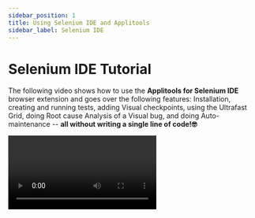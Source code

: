 ```yaml
---
sidebar_position: 1
title: Using Selenium IDE and Applitools
sidebar_label: Selenium IDE
---
```



# Selenium IDE Tutorial
The following video shows how to use the **Applitools for Selenium IDE** browser extension and goes over the following features: Installation, creating and running tests, adding Visual checkpoints, using the Ultrafast Grid, doing Root cause Analysis of a Visual bug, and doing Auto-maintenance -- **all without writing a single line of code!🤓**

<Video embedUrl="https://www.youtube.com/embed/Ogh-dDhM_hw?rel=0" />

## Selenium IDE videos
If you are new to the Selenium IDE itself (which is a different browser extension) that "Applitools for Selenium IDE" extension depends on, the following four videos will get you started.


<Video embedUrl="https://www.youtube.com/embed/Lk2T1yv_kO8?rel=0" />

<Video embedUrl="https://www.youtube.com/embed/aWyKKIIepxQ?rel=0" />

<Video embedUrl="https://www.youtube.com/embed/f10IlJSE_io?rel=0" />

<Video embedUrl="https://www.youtube.com/embed/blbFWJYtmI0?rel=0" />



## Getting Started

1. First install the latest version of the Selenium IDE from the [Chrome Store](https://chrome.google.com/webstore/detail/selenium-ide/mooikfkahbdckldjjndioackbalphokd) or from the [Firefox store](https://addons.mozilla.org/en-US/firefox/addon/selenium-ide/) .

2. Install the latest version of the Applitools extension from the [Chrome Store](https://chrome.google.com/webstore/detail/applitools-for-selenium-i/fbnkflkahhlmhdgkddaafgnnokifobik) or from the [Firefox store](https://addons.mozilla.org/en-US/firefox/addon/applitools-for-selenium-ide/). At this point you will have a new icon in your navigation bar which contains the Applitools Eyes logo.

3. Clicking it will show a window prompting you to open the IDE if it's not already open.

![Selenium Open IDE](/img/selenium-ide/open-ide.png)

4. Once the IDE is open, the Eyes extension window will prompt you for your Applitools API key. See [this support article](https://applitools.com/docs/topics/overview/obtain-api-key.html) for details on how to get yours.

![Enter API Key](/img/selenium-ide/enter-api-key.png)

5. After you've pasted in your API key click `Apply` and the window will say `Successfully connected with Selenium IDE`.

![Connected](/img/selenium-ide/successfully-connected.png)

:::tip NOTE

1. If you want to configure the extension's behavior or visit your Eyes test dashboard, click the links provided in the extension window. See [Configuring The Extension](/selenium-ide.html#configuring-the-extension) below for configuration details.

2. Specify a branch or a parent branch. For more details on branching see [the Eyes branching documentation](https://applitools.com/docs/topics/test-manager/pages/tm-page-branch-baselines.html)

:::

## Ultrafast Grid feature

You can choose to run tests locally but render Visual checkpoints on the Ultrafast Grid. Please check out the tutorial video above for more information.
![Selenium](/img/selenium-ide/visual-grid-options.png)

## Available Commands

Once the extension is connected with your Applitools Eyes account, you can head over to Selenium IDE and start updating your tests with commands for visual testing.

When in record mode in Selenium IDE, the Eyes extension will list the available visual testing commands. You can add a command to your test by clicking on it from this list.

![Selenium](/img/selenium-ide/record-mode.png)

Here's a breakdown of each command.

### Eyes Check Window
The `eyes check window` command sets a visual checkpoint on the entire window. It will scroll throughout the page and build a full page screenshot of it.

It takes an optional argument of a name to display in the test results. This goes in the `target` input field in the IDE. If a name is not provided the URL of the current page will be used as the name.

### Eyes Check Element
The `eyes check element` command sets a visual checkpoint on an element. Note that this command will not scroll the element into view. Also, the element has to fit inside of the viewport for this command to work.

You can interactively select an element in the IDE, or identify it with standard locators in the `target` input field.

Similar to `eyes check window`, this command takes an optional argument of a name. If one is not provided the URL of the current page will be used.

### Eyes Set Viewport Size
The `eyes set viewport size` command resizes the browser to match the viewport size (excluding window borders). Setting a viewport size is useful for ensuring consistent test results. It is also required for every visual test since it is used to determine the layout of your app and its elements.

It takes a required argument of `WidthxHeight` (e.g. `1280x800`).

:::tip NOTE:
If this command is not used prior to performing a check command a warning message will appear in the test log output in the IDE encouraging its use for reliable results.
:::

### Eyes Set Match Timeout
The `eyes set match timeout` sets the match timeout for the subsequent visual check points. More retries will be attempted when differences are found as a means to wait for the page to fully stabilize visually.

A higher timeout means more retries will be made. The default timeout is 2 seconds.

This takes a required argument of the new wait time (in milliseconds).

### Eyes Set Match Level
The `eyes set match level` sets the match level for the subsequent check points. The default is `Strict`.

This takes a required argument of the new match level to be used. The options are `Exact`, `Strict`, `Content`, and `Layout`.


## Configuring the Extension
There is additional behavior you have access to within the Eyes extension's settings window. To access it click the extension icon in your browser navigation pane and click `Open settings`.

There are three tabs available in the settings window - `Tests`, `Account`, an `Advanced`.

### Tests Tab
![Selenium](/img/selenium-ide/configure-tests.png)

In the `Tests` tab you can:

- Toggle visual checkpoints so they can be skipped without removing them from your tests
- Toggle [Root Cause Analysis](https://applitools.com/docs/topics/test-manager/viewers/root-cause-analysis.html)
- Toggle if we want to automatically open the Test result in Applitools after the test runs (Recommended)

### Account Tab

![Selenium](/img/selenium-ide/configure-account.png)

In the `Account` tab you can change your API key and change the server URL (e.g., if you have an on-premise or dedicated cloud server instance of Applitools Eyes running).

### Advanced Tab

![Selenium](/img/selenium-ide/configure-advanced.png)

And in the `Advanced` tab you can specify an alternate IDE Extension ID.

This functionality is typically for on-premise users who are behind a firewall and unable to get the Selenium IDE extension from the public store. When receiving it from a different source it will have a different ID than the publicly available one. To use it, input the alternate ID here.

<PartialOutro/>